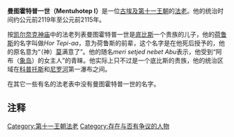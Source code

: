 {{Pharaoh Infobox | 
    Name=曼图霍特普一世| 
    Image=Statue Mentuhotep-aa by Khruner.jpg|
Caption=|
ImageSize=150px|
    Alt=门图霍特普一世 孟图霍特普一世|
 NomenHiero=<hiero>mn:n:T-w-Htp:t*p</hiero>|
Nomen=曼图霍特普<br>（神）莫满意了<ref>{{Cite book|title=Chronicle of the pharaohs : the reign-by-reign record of the rulers and dynasties of ancient Egypt|url=https://www.worldcat.org/oclc/70764731|publisher=Thames & Hudson|date=2006|location=London|isbn=978-0-500-28628-9|oclc=70764731|last=Clayton, Peter A.}}</ref>| 
PrenomenHiero= |
Prenomen=|
Reign=2119-2115  BCE|
Dynasty=[[第十一王朝|第十一王朝]] |
Coregency=|
Predecessor=|
Successor=[[因提夫一世|因提夫一世]]|
Spouse=|
children=|
Father=|
Mother=| 
Born=|
Died=约公元前2115年|
Burial=|
Monuments=
}}
'''曼图霍特普一世（Mentuhotep I）'''是一位[[古埃及|古埃及]][[第十一王朝|第十一王朝]]的[[法老|法老]]。他的统治时间约公元前2119年至公元前2115年。

按[[凯尔奈克神庙|凯尔奈克神庙]]中的法老列表曼图霍特普一世是[[底比斯_(埃及)|底比斯]]一个贵族的儿子，他的[[荷鲁斯|荷鲁斯]]的名字叫做''Hor Tepi-aa''，意为荷鲁斯的前辈，这个名字是在他死后授予的，他的原名意为“（神）[[莫|莫]]满意了”。他的随名''meri setjed nebet Abu''表示，他受到“阿布（[[象岛_(埃及)|象岛]]）的女主人”的青睐。他实际上只不过是一个底比斯的贵族，他的统治区域在[[科普托斯|科普托斯]]和[[尼罗河|尼罗河]]第一瀑布之间。

在其它一些有名的法老表中没有曼图霍特普一世的名字。

==注释==
{{reflist}}
{{埃及统治者}}
{{Commonscat|Mentuhotep I}}
{{Authority control}}
[[Category:第十一王朝法老|Category:第十一王朝法老]]
[[Category:存在与否有争议的人物|Category:存在与否有争议的人物]]